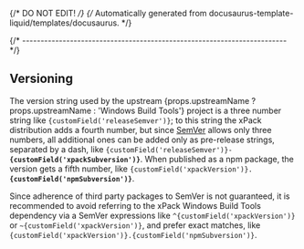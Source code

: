 {/* DO NOT EDIT! */}
{/* Automatically generated from docusaurus-template-liquid/templates/docusaurus. */}




{/* ------------------------------------------------------------------------ */}

## Versioning

The version string used by the
upstream {props.upstreamName ? props.upstreamName : 'Windows Build Tools'} project
is a three number string
like <code>{customField('releaseSemver')}</code>;
to this string the xPack distribution adds a fourth number,
but since [SemVer](https://semver.org) allows only three numbers,
all additional ones can
be added only as pre-release strings, separated by a dash,
like <code>{customField('releaseSemver')}-<b>{customField('xpackSubversion')}</b></code>. When
published as a npm package, the version gets
a fifth number,
like <code>{customField('xpackVersion')}.<b>{customField('npmSubversion')}</b></code>.

Since adherence of third party packages to SemVer is not guaranteed,
it is recommended to avoid referring to the xPack Windows Build Tools dependency via
a SemVer expressions
like <code>^{customField('xpackVersion')}</code> or <code>~{customField('xpackVersion')}</code>, and
prefer exact matches,
like <code>{customField('xpackVersion')}.{customField('npmSubversion')}</code>.
